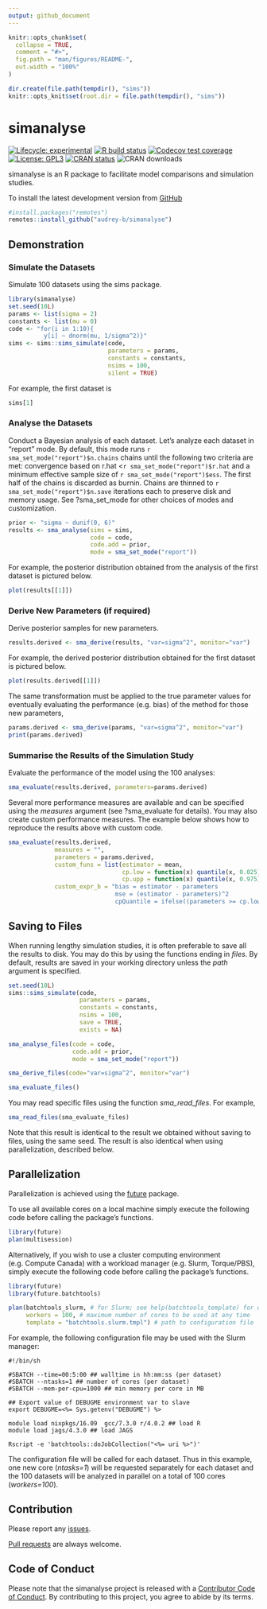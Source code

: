 ```yaml
---
output: github_document
---
```


<!-- README.md is generated from README.Rmd. Please edit that file -->

```r
knitr::opts_chunk$set(
  collapse = TRUE,
  comment = "#>",
  fig.path = "man/figures/README-",
  out.width = "100%"
)
```
```r
dir.create(file.path(tempdir(), "sims"))
knitr::opts_knit$set(root.dir = file.path(tempdir(), "sims"))
```

# simanalyse

<!-- badges: start -->
[![Lifecycle: experimental](https://img.shields.io/badge/lifecycle-experimental-orange.svg)](https://www.tidyverse.org/lifecycle/#experimental)
[![R build status](https://github.com/audrey-b/simanalyse/workflows/R-CMD-check/badge.svg)](https://github.com/audrey-b/simanalyse/actions)
[![Codecov test coverage](https://codecov.io/gh/audrey-b/simanalyse/branch/master/graph/badge.svg)](https://codecov.io/gh/audrey-b/simanalyse?branch=master)
[![License: GPL3](https://img.shields.io/badge/License-GPL3-blue.svg)](https://www.gnu.org/licenses/gpl-3.0.html)
[![CRAN status](https://www.r-pkg.org/badges/version/simanalyse)](https://cran.r-project.org/package=simanalyse)
![CRAN downloads](http://cranlogs.r-pkg.org/badges/simanalyse)
<!-- badges: end -->

simanalyse is an R package to facilitate model comparisons and simulation studies.

To install the latest development version from [GitHub](https://github.com/audrey-b/simanalyse)
```r
#install.packages("remotes")
remotes::install_github("audrey-b/simanalyse")
```

## Demonstration

### Simulate the Datasets

Simulate 100 datasets using the sims package.
```r
library(simanalyse)
set.seed(10L)
params <- list(sigma = 2)
constants <- list(mu = 0)
code <- "for(i in 1:10){
          y[i] ~ dnorm(mu, 1/sigma^2)}"
sims <- sims::sims_simulate(code, 
                            parameters = params, 
                            constants = constants,
                            nsims = 100,
                            silent = TRUE)
```

For example, the first dataset is
```r
sims[1]
```


### Analyse the Datasets

Conduct a Bayesian analysis of each dataset. Let's analyze each dataset in "report" mode. By default, this mode runs `r sma_set_mode("report")$n.chains` chains until the following two criteria are met: convergence based on r.hat <`r sma_set_mode("report")$r.hat` and a minimum effective sample size of `r sma_set_mode("report")$ess`. The first half of the chains is discarded as burnin. Chains are thinned to `r sma_set_mode("report")$n.save` iterations each to preserve disk and memory usage. See ?sma_set_mode for other choices of modes and customization.

```r
prior <- "sigma ~ dunif(0, 6)"
results <- sma_analyse(sims = sims,
                       code = code,
                       code.add = prior,
                       mode = sma_set_mode("report"))
```

For example, the posterior distribution obtained from the analysis of the first dataset is pictured below.
```r
plot(results[[1]])
```

### Derive New Parameters (if required)

Derive posterior samples for new parameters. 
```r
results.derived <- sma_derive(results, "var=sigma^2", monitor="var")
```
For example, the derived posterior distribution obtained for the first dataset is pictured below.
```r
plot(results.derived[[1]])
```
The same transformation must be applied to the true parameter values for eventually evaluating the performance (e.g. bias) of the method for those new parameters, 

```r
params.derived <- sma_derive(params, "var=sigma^2", monitor="var")
print(params.derived)
```

### Summarise the Results of the Simulation Study 

Evaluate the performance of the model using the 100 analyses:
```r
sma_evaluate(results.derived, parameters=params.derived)
```
Several more performance measures are available and can be specified using the *measures* argument (see ?sma_evaluate for details). You may also create custom performance measures. The example below shows how to reproduce the results above with custom code.
```r
sma_evaluate(results.derived,
             measures = "", 
             parameters = params.derived, 
             custom_funs = list(estimator = mean,
                                cp.low = function(x) quantile(x, 0.025),
                                cp.upp = function(x) quantile(x, 0.975)),
             custom_expr_b = "bias = estimator - parameters
                              mse = (estimator - parameters)^2
                              cpQuantile = ifelse((parameters >= cp.low) & (parameters <= cp.upp), 1, 0)")
```

## Saving to Files

When running lengthy simulation studies, it is often preferable to save all the results to disk. You may do this by using the functions ending in *files*. By default, results are saved in your working directory unless the *path* argument is specified.

```r
set.seed(10L)
sims::sims_simulate(code, 
                    parameters = params, 
                    constants = constants,
                    nsims = 100,
                    save = TRUE,
                    exists = NA)

sma_analyse_files(code = code,
                  code.add = prior,
                  mode = sma_set_mode("report"))

sma_derive_files(code="var=sigma^2", monitor="var")

sma_evaluate_files()
```

You may read specific files using the function *sma_read_files*. For example,

```r
sma_read_files(sma_evaluate_files)
```

Note that this result is identical to the result we obtained without saving to files, using the same seed. The result is also identical when using parallelization, described below.

## Parallelization

Parallelization is achieved using the
[future](https://github.com/HenrikBengtsson/future) package.

To use all available cores on a local machine simply execute the following code before calling the package's functions.

```r
library(future)
plan(multisession)
```

Alternatively, if you wish to use a cluster computing environment (e.g. Compute Canada) with a workload manager (e.g. Slurm, Torque/PBS), simply execute the following code before calling the package's functions.

```r
library(future)
library(future.batchtools)

plan(batchtools_slurm, # for Slurm; see help(batchtools_template) for other options
     workers = 100, # maximum number of cores to be used at any time
     template = "batchtools.slurm.tmpl") # path to configuration file
```

For example, the following configuration file may be used with the Slurm manager:

```
#!/bin/sh

#SBATCH --time=00:5:00 ## walltime in hh:mm:ss (per dataset)
#SBATCH --ntasks=1 ## number of cores (per dataset)
#SBATCH --mem-per-cpu=1000 ## min memory per core in MB

## Export value of DEBUGME environment var to slave
export DEBUGME=<%= Sys.getenv("DEBUGME") %>
  
module load nixpkgs/16.09  gcc/7.3.0 r/4.0.2 ## load R
module load jags/4.3.0 ## load JAGS

Rscript -e 'batchtools::doJobCollection("<%= uri %>")'
```
The configuration file will be called for each dataset. Thus in this example, one new core (*ntasks=1*) will be requested separately for each dataset and the 100 datasets will be analyzed in parallel on a total of 100 cores (*workers=100*).

## Contribution

Please report any [issues](https://github.com/audrey-b/simanalyse/issues).

[Pull requests](https://github.com/audrey-b/simanalyse/pulls) are always welcome.

## Code of Conduct

Please note that the simanalyse project is released with a [Contributor Code of Conduct](https://contributor-covenant.org/version/2/0/CODE_OF_CONDUCT.html). 
By contributing to this project, you agree to abide by its terms.

